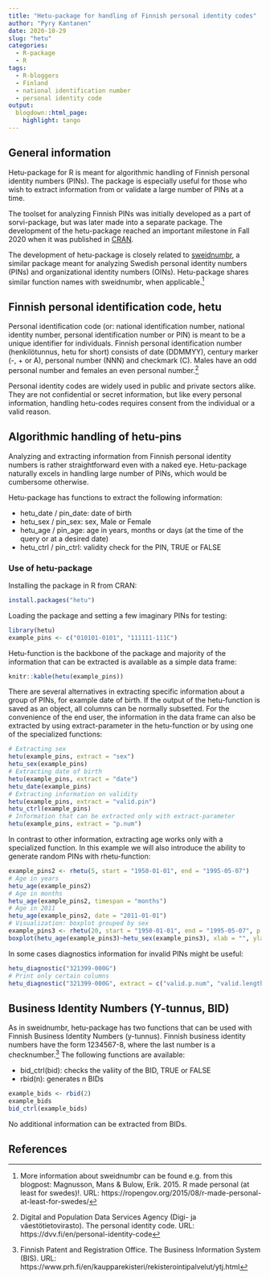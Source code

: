 ```yaml
---
title: "Hetu-package for handling of Finnish personal identity codes"
author: "Pyry Kantanen"
date: 2020-10-29
slug: "hetu"
categories:
  - R-package
  - R
tags:
  - R-bloggers
  - Finland
  - national identification number
  - personal identity code
output:
  blogdown::html_page:
    highlight: tango
---
```


## General information

Hetu-package for R is meant for algorithmic handling of Finnish personal identity numbers (PINs). The package is especially useful for those who wish to extract information from or validate a large number of PINs at a time.

The toolset for analyzing Finnish PINs was initially developed as a part of sorvi-package, but was later made into a separate package. The development of the hetu-package reached an important milestone in Fall 2020 when it was published in [CRAN](https://CRAN.R-project.org/package=hetu).

The development of hetu-package is closely related to [sweidnumbr](https://CRAN.R-project.org/package=sweidnumbr), a similar package meant for analyzing Swedish personal identity numbers (PINs) and organizational identity numbers (OINs). Hetu-package shares similar function names with sweidnumbr, when applicable.[^1]

## Finnish personal identification code, hetu

Personal identification code (or: national identification number, national identity number, personal identification number or PIN) is meant to be a unique identifier for individuals. Finnish personal identification number (henkilötunnus, hetu for short) consists of date (DDMMYY), century marker (-, + or A), personal number (NNN) and checkmark (C). Males have an odd personal number and females an even personal number.[^2]

Personal identity codes are widely used in public and private sectors alike. They are not confidential or secret information, but like every personal information, handling hetu-codes requires consent from the individual or a valid reason.

## Algorithmic handling of hetu-pins

Analyzing and extracting information from Finnish personal identity numbers is rather straightforward even with a naked eye. Hetu-package naturally excels in handling large number of PINs, which would be cumbersome otherwise.

Hetu-package has functions to extract the following information:

* hetu_date / pin_date: date of birth
* hetu_sex / pin_sex: sex, Male or Female
* hetu_age / pin_age: age in years, months or days (at the time of the query or at a desired date)
* hetu_ctrl / pin_ctrl: validity check for the PIN, TRUE or FALSE

### Use of hetu-package

Installing the package in R from CRAN:
```r
install.packages("hetu")
```

Loading the package and setting a few imaginary PINs for testing:

```r
library(hetu)
example_pins <- c("010101-0101", "111111-111C")
```

Hetu-function is the backbone of the package and majority of the information that can be extracted is available as a simple data frame:

```r
knitr::kable(hetu(example_pins))
```

There are several alternatives in extracting specific information about a group of PINs, for example date of birth. If the output of the hetu-function is saved as an object, all columns can be normally subsetted. For the convenience of the end user, the information in the data frame can also be extracted by using extract-parameter in the hetu-function or by using one of the specialized functions:

```r
# Extracting sex
hetu(example_pins, extract = "sex")
hetu_sex(example_pins)
# Extracting date of birth
hetu(example_pins, extract = "date")
hetu_date(example_pins)
# Extracting information on validity
hetu(example_pins, extract = "valid.pin")
hetu_ctrl(example_pins)
# Information that can be extracted only with extract-parameter
hetu(example_pins, extract = "p.num")
```

In contrast to other information, extracting age works only with a specialized function. In this example we will also introduce the ability to generate random PINs with rhetu-function:

```r
example_pins2 <- rhetu(5, start = "1950-01-01", end = "1995-05-07")
# Age in years
hetu_age(example_pins2)
# Age in months
hetu_age(example_pins2, timespan = "months")
# Age in 2011
hetu_age(example_pins2, date = "2011-01-01")
# Visualization: boxplot grouped by sex
example_pins3 <- rhetu(20, start = "1950-01-01", end = "1995-05-07", p.male = 0.5)
boxplot(hetu_age(example_pins3)~hetu_sex(example_pins3), xlab = "", ylab = "Age in years", col=c("cyan", "magenta"))
```

In some cases diagnostics information for invalid PINs might be useful:  

```r
hetu_diagnostic("321399-000G")
# Print only certain columns
hetu_diagnostic("321399-000G", extract = c("valid.p.num", "valid.length"))
```

## Business Identity Numbers (Y-tunnus, BID)

As in sweidnumbr, hetu-package has two functions that can be used with Finnish Business Identity Numbers (y-tunnus). Finnish business identity numbers have the form 1234567-8, where the last number is a checknumber.[^3] The following functions are available:

* bid_ctrl(bid): checks the valiity of the BID, TRUE or FALSE
* rbid(n): generates n BIDs

```r
example_bids <- rbid(2)
example_bids
bid_ctrl(example_bids)
```

No additional information can be extracted from BIDs.

## References

[^1]: More information about sweidnumbr can be found e.g. from this blogpost: Magnusson, Mans & Bulow, Erik. 2015. R made personal (at least for swedes)!. URL: https://ropengov.org/2015/08/r-made-personal-at-least-for-swedes/

[^2]: Digital and Population Data Services Agency (Digi- ja väestötietovirasto). The personal identity code. URL: https://dvv.fi/en/personal-identity-code

[^3]: Finnish Patent and Registration Office. The Business Information System (BIS). URL: https://www.prh.fi/en/kaupparekisteri/rekisterointipalvelut/ytj.html
